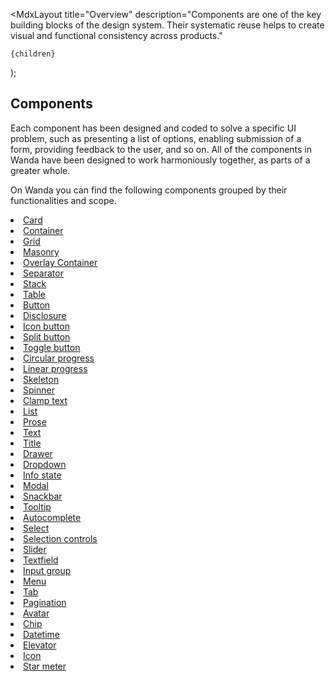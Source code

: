 
  <MdxLayout
    title="Overview"
    description="Components are one of the key building blocks of the design system. Their systematic reuse helps to create visual and functional consistency across products."
  >
    {children}
  </MdxLayout>
);

## Components

Each component has been designed and coded to solve a specific UI problem, such as presenting a list of options, enabling submission of a form, providing feedback to the user, and so on. All of the components in Wanda have been designed to work harmoniously together, as parts of a greater whole.

On Wanda you can find the following components grouped by their functionalities and scope.

<Grid colMinWidth="15rem" columnGap={24} rowGap={64}>
  <Grid.Item>
    <Stack rowGap={32}>
      <ThemedImg src="/develop/covers/layouts.png" />
      <Stack rowGap={16}>
        <Title as="h3" level="4">
          Layouts
        </Title>
        <List marker="minus" markerColor="var(--highlight-cyan-foreground)">
          <li>
            <a href="/components/layouts/card/">Card</a>
          </li>
          <li>
            <a href="/components/layouts/container/">Container</a>
          </li>
          <li>
            <a href="/components/layouts/grid/">Grid</a>
          </li>
          <li>
            <a href="/components/layouts/masonry/">Masonry</a>
          </li>
          <li>
            <a href="/components/layouts/overlay-container/">
              Overlay Container
            </a>
          </li>
          <li>
            <a href="/components/layouts/separator/">Separator</a>
          </li>
          <li>
            <a href="/components/layouts/stack/">Stack</a>
          </li>
          <li>
            <a href="/components/layouts/table/">Table</a>
          </li>
        </List>
      </Stack>
    </Stack>
  </Grid.Item>
  <Grid.Item>
    <Stack rowGap={32}>
      <ThemedImg src="/develop/covers/buttons.png" />
      <Stack rowGap={16}>
        <Title as="h3" level="4">
          Actions
        </Title>
        <List marker="minus" markerColor="var(--highlight-cyan-foreground)">
          <li>
            <a href="/components/actions/button/">Button</a>
          </li>
          <li>
            <a href="/components/actions/disclosure/">Disclosure</a>
          </li>
          <li>
            <a href="/components/actions/icon-button/">Icon button</a>
          </li>
          <li>
            <a href="/components/actions/split-button/">Split button</a>
          </li>
          <li>
            <a href="/components/actions/toggle-button/">Toggle button</a>
          </li>
        </List>
      </Stack>
    </Stack>
  </Grid.Item>
  <Grid.Item>
    <Stack rowGap={32}>
      <ThemedImg src="/develop/covers/loading.png" />
      <Stack rowGap={16}>
        <Title as="h3" level="4">
          Loading
        </Title>
        <List marker="minus" markerColor="var(--highlight-cyan-foreground)">
          <li>
            <a href="/components/loading/circular-progress/">
              Circular progress
            </a>
          </li>
          <li>
            <a href="/components/loading/linear-progress/">Linear progress</a>
          </li>
          <li>
            <a href="/components/loading/skeleton/">Skeleton</a>
          </li>
          <li>
            <a href="/components/loading/spinner/">Spinner</a>
          </li>
        </List>
      </Stack>
    </Stack>
  </Grid.Item>
  <Grid.Item>
    <Stack rowGap={32}>
      <ThemedImg src="/develop/covers/typography.png" />
      <Stack rowGap={16}>
        <Title as="h3" level="4">
          Typography
        </Title>
        <List marker="minus" markerColor="var(--highlight-cyan-foreground)">
          <li>
            <a href="/components/typography/clamp-text/">Clamp text</a>
          </li>
          <li>
            <a href="/components/typography/list/">List</a>
          </li>
          <li>
            <a href="/components/typography/prose/">Prose</a>
          </li>
          <li>
            <a href="/components/typography/text/">Text</a>
          </li>
          <li>
            <a href="/components/typography/title/">Title</a>
          </li>
        </List>
      </Stack>
    </Stack>
  </Grid.Item>
  <Grid.Item>
    <Stack rowGap={32}>
      <ThemedImg src="/develop/covers/dialogs.png" />
      <Stack rowGap={16}>
        <Title as="h3" level="4">
          Dialogs
        </Title>
        <List marker="minus" markerColor="var(--highlight-cyan-foreground)">
          <li>
            <a href="/components/dialogs/drawer/">Drawer</a>
          </li>
          <li>
            <a href="/components/dialogs/dropdown/">Dropdown</a>
          </li>
          <li>
            <a href="/components/dialogs/info-state/">Info state</a>
          </li>
          <li>
            <a href="/components/dialogs/modal/">Modal</a>
          </li>
          <li>
            <a href="/components/dialogs/snackbar/">Snackbar</a>
          </li>
          <li>
            <a href="/components/dialogs/tooltip/">Tooltip</a>
          </li>
        </List>
      </Stack>
    </Stack>
  </Grid.Item>
  <Grid.Item>
    <Stack rowGap={32}>
      <ThemedImg src="/develop/covers/inputs.png" />
      <Stack rowGap={16}>
        <Title as="h3" level="4">
          Inputs
        </Title>
        <List marker="minus" markerColor="var(--highlight-cyan-foreground)">
          <li>
            <a href="/components/inputs/autocomplete/">Autocomplete</a>
          </li>
          <li>
            <a href="/components/inputs/select/">Select</a>
          </li>
          <li>
            <a href="/components/inputs/selection-controls/">
              Selection controls
            </a>
          </li>
          <li>
            <a href="/components/inputs/slider/">Slider</a>
          </li>
          <li>
            <a href="/components/inputs/textfield/">Textfield</a>
          </li>
          <li>
            <a href="/components/inputs/input-group/">Input group</a>
          </li>
        </List>
      </Stack>
    </Stack>
  </Grid.Item>
  <Grid.Item>
    <Stack rowGap={32}>
      <ThemedImg src="/develop/covers/navigation.png" />
      <Stack rowGap={16}>
        <Title as="h3" level="4">
          Navigation
        </Title>
        <List marker="minus" markerColor="var(--highlight-cyan-foreground)">
          <li>
            <a href="/components/navigation/menu/">Menu</a>
          </li>
          <li>
            <a href="/components/navigation/tab/">Tab</a>
          </li>
          <li>
            <a href="/components/navigation/pagination/">Pagination</a>
          </li>
        </List>
      </Stack>
    </Stack>
  </Grid.Item>
  <Grid.Item>
    <Stack rowGap={32}>
      <ThemedImg src="/develop/covers/other.png" />
      <Stack rowGap={16}>
        <Title as="h3" level="4">
          Other
        </Title>
        <List marker="minus" markerColor="var(--highlight-cyan-foreground)">
          <li>
            <a href="/components/other/avatar/">Avatar</a>
          </li>
          <li>
            <a href="/components/other/chip/">Chip</a>
          </li>
          <li>
            <a href="/components/other/datetime/">Datetime</a>
          </li>
          <li>
            <a href="/components/other/elevator/">Elevator</a>
          </li>
          <li>
            <a href="/components/other/icon/">Icon</a>
          </li>
          <li>
            <a href="/components/other/star-meter/">Star meter</a>
          </li>
        </List>
      </Stack>
    </Stack>
  </Grid.Item>
</Grid>
